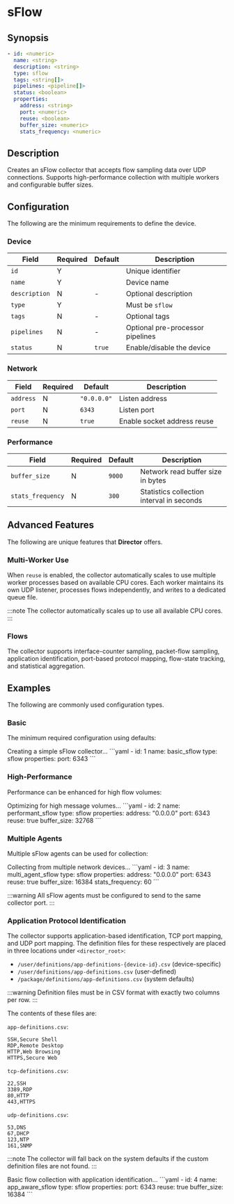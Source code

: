 # sFlow

## Synopsis

```yaml
- id: <numeric>
  name: <string>
  description: <string>
  type: sflow
  tags: <string[]>
  pipelines: <pipeline[]>
  status: <boolean>
  properties:
    address: <string>
    port: <numeric>
    reuse: <boolean>
    buffer_size: <numeric>
    stats_frequency: <numeric>
```

## Description

Creates an sFlow collector that accepts flow sampling data over UDP connections. Supports high-performance collection with multiple workers and configurable buffer sizes.

## Configuration

The following are the minimum requirements to define the device.

### Device

|Field|Required|Default|Description|
|---|---|---|---|
|`id`|Y||Unique identifier|
|`name`|Y||Device name|
|`description`|N|-|Optional description|
|`type`|Y||Must be `sflow`|
|`tags`|N|-|Optional tags|
|`pipelines`|N|-|Optional pre-processor pipelines|
|`status`|N|`true`|Enable/disable the device|

### Network

|Field|Required|Default|Description|
|---|---|---|---|
|`address`|N|`"0.0.0.0"`|Listen address|
|`port`|N|`6343`|Listen port|
|`reuse`|N|`true`|Enable socket address reuse|

### Performance

|Field|Required|Default|Description|
|---|---|---|---|
|`buffer_size`|N|`9000`|Network read buffer size in bytes|
|`stats_frequency`|N|`300`|Statistics collection interval in seconds|

## Advanced Features

The following are unique features that **Director** offers.

### Multi-Worker Use

When `reuse` is enabled, the collector automatically scales to use multiple worker processes based on available CPU cores. Each worker maintains its own UDP listener, processes flows independently, and writes to a dedicated queue file.

:::note
The collector automatically scales up to use all available CPU cores.
:::

### Flows

The collector supports interface-counter sampling, packet-flow sampling, application identification, port-based protocol mapping, flow-state tracking, and statistical aggregation.

## Examples

The following are commonly used configuration types.

### Basic

The minimum required configuration using defaults:

<ExampleGrid>
  <CommentCol>
    Creating a simple sFlow collector...
  </CommentCol>
  <CodeCol>
    ```yaml
    - id: 1
      name: basic_sflow
      type: sflow
      properties:
        port: 6343
    ```
  </CodeCol>
</ExampleGrid>

### High-Performance

Performance can be enhanced for high flow volumes:

<ExampleGrid>
  <CommentCol>
    Optimizing for high message volumes...
  </CommentCol>
  <CodeCol>
    ```yaml
    - id: 2
      name: performant_sflow
      type: sflow
      properties:
        address: "0.0.0.0"
        port: 6343
        reuse: true
        buffer_size: 32768
    ```
  </CodeCol>
</ExampleGrid>

### Multiple Agents

Multiple sFlow agents can be used for collection:

<ExampleGrid>
  <CommentCol>
    Collecting from multiple network devices...
  </CommentCol>
  <CodeCol>
    ```yaml
    - id: 3
      name: multi_agent_sflow
      type: sflow
      properties:
        address: "0.0.0.0"
        port: 6343
        reuse: true
        buffer_size: 16384
        stats_frequency: 60
    ```
  </CodeCol>
</ExampleGrid>

:::warning
All sFlow agents must be configured to send to the same collector port.
:::

### Application Protocol Identification

The collector supports application-based identification, TCP port mapping, and UDP port mapping. The definition files for these respectively are placed in three locations under `<director_root>`:

- `/user/definitions/app-definitions-{device-id}.csv` (device-specific)
- `/user/definitions/app-definitions.csv` (user-defined)
- `/package/definitions/app-definitions.csv` (system defaults)

:::warning
Definition files must be in CSV format with exactly two columns per row.
:::

The contents of these files are:

`app-definitions.csv`:

```csv
SSH,Secure Shell
RDP,Remote Desktop
HTTP,Web Browsing
HTTPS,Secure Web
```

`tcp-definitions.csv`:

```csv
22,SSH
3389,RDP
80,HTTP
443,HTTPS
```

`udp-definitions.csv`:

```csv
53,DNS
67,DHCP
123,NTP
161,SNMP
```

:::note
The collector will fall back on the system defaults if the custom definition files are not found.
:::

<ExampleGrid>
  <CommentCol>
    Basic flow collection with application identification...
  </CommentCol>
  <CodeCol>
    ```yaml
    - id: 4
      name: app_aware_sflow
      type: sflow
      properties:
        port: 6343
        reuse: true
        buffer_size: 16384
    ```
  </CodeCol>
</ExampleGrid>
